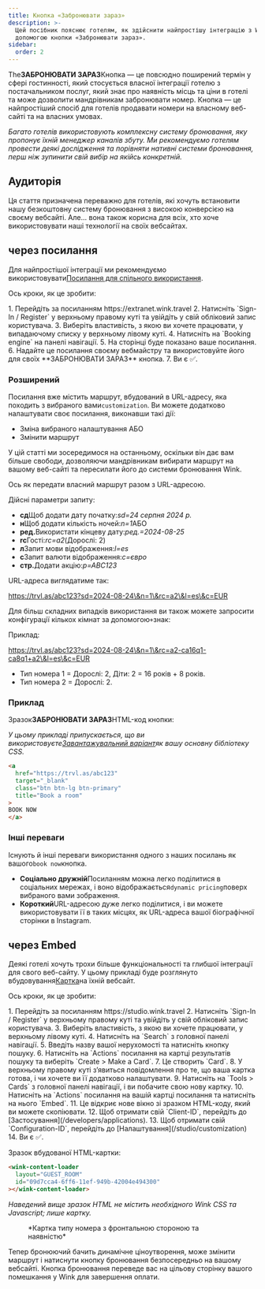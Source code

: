 ```yaml
---
title: Кнопка «Забронювати зараз»
description: >-
  Цей посібник пояснює готелям, як здійснити найпростішу інтеграцію з Wink за
  допомогою кнопки «Забронювати зараз».
sidebar:
  order: 2
---
```


The**ЗАБРОНЮВАТИ ЗАРАЗ**Кнопка — це повсюдно поширений термін у сфері гостинності, який стосується власної інтеграції готелю з постачальником послуг, який знає про наявність місць та ціни в готелі та може дозволити мандрівникам забронювати номер. Кнопка — це найпростіший спосіб для готелів продавати номери на власному веб-сайті та на власних умовах.

*Багато готелів використовують комплексну систему бронювання, яку пропонує їхній менеджер каналів збуту. Ми рекомендуємо готелям провести деякі дослідження та порівняти нативні системи бронювання, перш ніж зупинити свій вибір на якійсь конкретній.*

## Аудиторія

Ця стаття призначена переважно для готелів, які хочуть встановити нашу безкоштовну систему бронювання з високою конверсією на своєму вебсайті.
Але... вона також корисна для всіх, хто хоче використовувати наші технології на своїх вебсайтах.

## через посилання

Для найпростішої інтеграції ми рекомендуємо використовувати[Посилання для спільного використання](/studio/shareable-links).

Ось кроки, як це зробити:

<Steps>
  1. Перейдіть за посиланням https://extranet.wink.travel
  2. Натисніть `Sign-In / Register` у верхньому правому куті та увійдіть у свій обліковий запис користувача.
  3. Виберіть властивість, з якою ви хочете працювати, у випадаючому списку у верхньому лівому куті.
  4. Натисніть на `Booking engine` на панелі навігації.
  5. На сторінці буде показано ваше посилання.
  6. Надайте це посилання своєму вебмайстру та використовуйте його для своїх **ЗАБРОНЮВАТИ ЗАРАЗ** кнопка.
  7. Ви є ✅.
</Steps>


### Розширений

Посилання вже містить маршрут, вбудований в URL-адресу, яка походить з вибраного вами`customization`.
Ви можете додатково налаштувати своє посилання, виконавши такі дії:

* Зміна вибраного налаштування АБО
* Змінити маршрут

У цій статті ми зосередимося на останньому, оскільки він дає вам більше свободи, дозволяючи мандрівникам вибирати маршрут на вашому веб-сайті та пересилати його до системи бронювання Wink.

Ось як передати власний маршрут разом з URL-адресою.

Дійсні параметри запиту:

* **сд**Щоб додати дату початку:*sd=24 серпня 2024 р.*
* **н**Щоб додати кількість ночей:*n=1*АБО
* **ред.**&#x412;икористати кінцеву дату:*ред.=2024-08-25*
* **rc**Гості:*rc=a2*(Дорослі: 2)
* **л**Запит мови відображення:*l=es*
* **с**Запит валюти відображення:*c=євро*
* **стр.**&#x414;одати акцію:*p=ABC123*

URL-адреса виглядатиме так:

https://trvl.as/abc123?sd=2024-08-24\&n=1\&rc=a2\&l=es\&c=EUR

Для більш складних випадків використання ви також можете запросити конфігурації кількох кімнат за допомогою`+`знак:

Приклад:

https://trvl.as/abc123?sd=2024-08-24\&n=1\&rc=a2-ca16q1-ca8q1+a2\&l=es\&c=EUR

* Тип номера 1 = Дорослі: 2, Діти: 2 = 16 років + 8 років.
* Тип номера 2 = Дорослі: 2.

### Приклад

Зразок**ЗАБРОНЮВАТИ ЗАРАЗ**HTML-код кнопки:

*У цьому прикладі припускається, що ви використовуєте[Завантажувальний варіант](https://getbootstrap.com)як вашу основну бібліотеку CSS.*

```html
<a
  href="https://trvl.as/abc123"
  target="_blank"
  class="btn btn-lg btn-primary"
  title="Book a room"
>
BOOK NOW
</a>
```

### Інші переваги

Існують й інші переваги використання одного з наших посилань як вашого`book now`кнопка.

* **Соціально дружній**Посиланням можна легко поділитися в соціальних мережах, і воно відображається`dynamic pricing`поверх вибраного вами зображення.
* **Короткий**URL-адресою дуже легко поділитися, і ви можете використовувати її в таких місцях, як URL-адреса вашої біографічної сторінки в Instagram.

## через Embed

Деякі готелі хочуть трохи більше функціональності та глибшої інтеграції для свого веб-сайту. У цьому прикладі буде розглянуто вбудовування[Картка](/studio/cards)на їхній вебсайт.

Ось кроки, як це зробити:

<Steps>
  1. Перейдіть за посиланням https://studio.wink.travel
  2. Натисніть `Sign-In / Register` у верхньому правому куті та увійдіть у свій обліковий запис користувача.
  3. Виберіть властивість, з якою ви хочете працювати, у верхньому лівому куті.
  4. Натисніть на `Search` з головної панелі навігації.
  5. Введіть назву вашої нерухомості та натисніть кнопку пошуку.
  6. Натисніть на `Actions` посилання на картці результатів пошуку та виберіть `Create > Make a Card`.
  7. Це створить `Card`.
  8. У верхньому правому куті з’явиться повідомлення про те, що ваша картка готова, і чи хочете ви її додатково налаштувати.
  9. Натисніть на `Tools > Cards` з головної панелі навігації, і ви побачите свою нову картку.
  10. Натисніть на `Actions` посилання на вашій картці посилання та натисніть на нього `Embed`.
  11. Це відкриє нове вікно зі зразком HTML-коду, який ви можете скопіювати.
  12. Щоб отримати свій `Client-ID`, перейдіть до [Застосування](/developers/applications).
  13. Щоб отримати свій `Configuration-ID`, перейдіть до [Налаштування](/studio/customization)
  14. Ви є ✅.
</Steps>


Зразок вбудованої HTML-картки:

```html
<wink-content-loader
  layout="GUEST_ROOM"
  id="09d7cca4-6ff6-11ef-949b-42004e494300"
></wink-content-loader>
```

*Наведений вище зразок HTML не містить необхідного Wink CSS та Javascript; лише картку.*

<figure>
  <CloudinaryImage width="350" height="829" resize="scale" quality="best" alt="Попередній перегляд картки" src="academy/card-example" errorImage="noimage_opaque_nyrtl0.png" />

  <figcaption>*Картка типу номера з фронтальною стороною та наявністю*</figcaption>
</figure>


Тепер бронюючий бачить динамічне ціноутворення, може змінити маршрут і натиснути кнопку бронювання безпосередньо на вашому вебсайті. Кнопка бронювання переведе вас на цільову сторінку вашого помешкання у Wink для завершення оплати.

